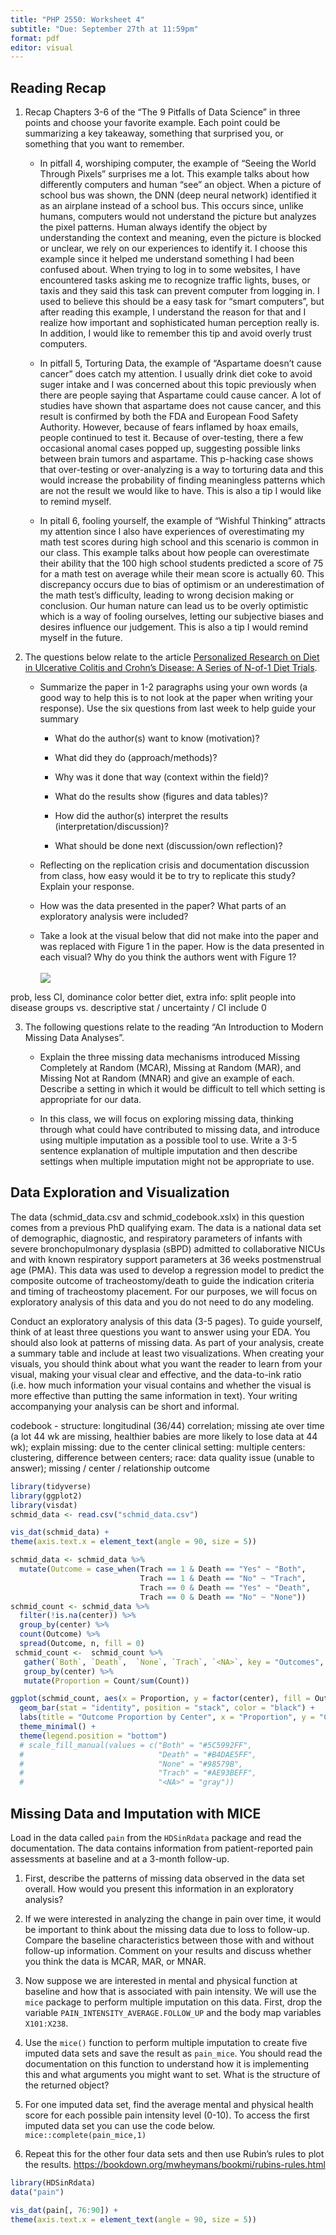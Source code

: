 ```yaml
---
title: "PHP 2550: Worksheet 4"
subtitle: "Due: September 27th at 11:59pm"
format: pdf
editor: visual
---
```


## Reading Recap

1.  Recap Chapters 3-6 of the "The 9 Pitfalls of Data Science" in three points and choose your favorite example. Each point could be summarizing a key takeaway, something that surprised you, or something that you want to remember.

    -   In pitfall 4, worshiping computer, the example of "Seeing the World Through Pixels" surprises me a lot. This example talks about how differently computers and human "see" an object. When a picture of school bus was shown, the DNN (deep neural network) identified it as an airplane instead of a school bus. This occurs since, unlike humans, computers would not understand the picture but analyzes the pixel patterns. Human always identify the object by understanding the context and meaning, even the picture is blocked or unclear, we rely on our experiences to identify it. I choose this example since it helped me understand something I had been confused about. When trying to log in to some websites, I have encountered tasks asking me to recognize traffic lights, buses, or taxis and they said this task can prevent computer from logging in. I used to believe this should be a easy task for "smart computers", but after reading this example, I understand the reason for that and I realize how important and sophisticated human perception really is. In addition, I would like to remember this tip and avoid overly trust computers.

    -   In pitfall 5, Torturing Data, the example of "Aspartame doesn't cause cancer" does catch my attention. I usually drink diet coke to avoid suger intake and I was concerned about this topic previously when there are people saying that Aspartame could cause cancer. A lot of studies have shown that aspartame does not cause cancer, and this result is confirmed by both the FDA and European Food Safety Authority. However, because of fears inflamed by hoax emails, people continued to test it. Because of over-testing, there a few occasional anomal cases popped up, suggesting possible links between brain tumors and aspartame. This p-hacking case shows that over-testing or over-analyzing is a way to torturing data and this would increase the probability of finding meaningless patterns which are not the result we would like to have. This is also a tip I would like to remind myself.

    -   In pitall 6, fooling yourself, the example of "Wishful Thinking" attracts my attention since I also have experiences of overestimating my math test scores during high school and this scenario is common in our class. This example talks about how people can overestimate their ability that the 100 high school students predicted a score of 75 for a math test on average while their mean score is actually 60. This discrepancy occurs due to bias of optimism or an underestimation of the math test's difficulty, leading to wrong decision making or conclusion. Our human nature can lead us to be overly optimistic which is a way of fooling ourselves, letting our subjective biases and desires influence our judgement. This is also a tip I would remind myself in the future.

2.  The questions below relate to the article [Personalized Research on Diet in Ulcerative Colitis and Crohn's Disease: A Series of N-of-1 Diet Trials](https://canvas.brown.edu/courses/1092384/files/69227751?wrap=1).

    -   Summarize the paper in 1-2 paragraphs using your own words (a good way to help this is to not look at the paper when writing your response). Use the six questions from last week to help guide your summary

        -   What do the author(s) want to know (motivation)?

        -   What did they do (approach/methods)?

        -   Why was it done that way (context within the field)?

        -   What do the results show (figures and data tables)?

        -   How did the author(s) interpret the results (interpretation/discussion)?

        -   What should be done next (discussion/own reflection)?

    -   Reflecting on the replication crisis and documentation discussion from class, how easy would it be to try to replicate this study? Explain your response.

    -   How was the data presented in the paper? What parts of an exploratory analysis were included?

    -   Take a look at the visual below that did not make into the paper and was replaced with Figure 1 in the paper. How is the data presented in each visual? Why do you think the authors went with Figure 1?\
        \
        ![](fig1_orig.png)

prob, less CI, dominance color better diet, extra info: split people into disease groups vs. descriptive stat / uncertainty / CI include 0

3.  The following questions relate to the reading "An Introduction to Modern Missing Data Analyses".

    -   Explain the three missing data mechanisms introduced Missing Completely at Random (MCAR), Missing at Random (MAR), and Missing Not at Random (MNAR) and give an example of each. Describe a setting in which it would be difficult to tell which setting is appropriate for our data.

    -   In this class, we will focus on exploring missing data, thinking through what could have contributed to missing data, and introduce using multiple imputation as a possible tool to use. Write a 3-5 sentence explanation of multiple imputation and then describe settings when multiple imputation might not be appropriate to use.

## Data Exploration and Visualization

The data (schmid_data.csv and schmid_codebook.xslx) in this question comes from a previous PhD qualifying exam. The data is a national data set of demographic, diagnostic, and respiratory parameters of infants with severe bronchopulmonary dysplasia (sBPD) admitted to collaborative NICUs and with known respiratory support parameters at 36 weeks postmenstrual age (PMA). This data was used to develop a regression model to predict the composite outcome of tracheostomy/death to guide the indication criteria and timing of tracheostomy placement. For our purposes, we will focus on exploratory analysis of this data and you do not need to do any modeling.

Conduct an exploratory analysis of this data (3-5 pages). To guide yourself, think of at least three questions you want to answer using your EDA. You should also look at patterns of missing data. As part of your analysis, create a summary table and include at least two visualizations. When creating your visuals, you should think about what you want the reader to learn from your visual, making your visual clear and effective, and the data-to-ink ratio (i.e. how much information your visual contains and whether the visual is more effective than putting the same information in text). Your writing accompanying your analysis can be short and informal.

codebook - structure: longitudinal (36/44) correlation; missing ate over time (a lot 44 wk are missing, healthier babies are more likely to lose data at 44 wk); explain missing: due to the center clinical setting: multiple centers: clustering, difference between centers; race: data quality issue (unable to answer); missing / center / relationship outcome

```r
library(tidyverse)
library(ggplot2)
library(visdat)
schmid_data <- read.csv("schmid_data.csv")
```

```r
vis_dat(schmid_data) +
theme(axis.text.x = element_text(angle = 90, size = 5))
```

```r
schmid_data <- schmid_data %>%
  mutate(Outcome = case_when(Trach == 1 & Death == "Yes" ~ "Both",
                             Trach == 1 & Death == "No" ~ "Trach",
                             Trach == 0 & Death == "Yes" ~ "Death",
                             Trach == 0 & Death == "No" ~ "None"))
schmid_count <- schmid_data %>%
  filter(!is.na(center)) %>%
  group_by(center) %>%
  count(Outcome) %>%
  spread(Outcome, n, fill = 0) 
 schmid_count <-  schmid_count %>%
   gather(`Both`, `Death`,  `None`, `Trach`, `<NA>`, key = "Outcomes", value = "Count") %>%
   group_by(center) %>%
   mutate(Proportion = Count/sum(Count))

ggplot(schmid_count, aes(x = Proportion, y = factor(center), fill = Outcomes)) + 
  geom_bar(stat = "identity", position = "stack", color = "black") +
  labs(title = "Outcome Proportion by Center", x = "Proportion", y = "Center") +
  theme_minimal() +
  theme(legend.position = "bottom") 
  # scale_fill_manual(values = c("Both" = "#5C5992FF", 
  #                              "Death" = "#B4DAE5FF", 
  #                              "None" = "#98579B", 
  #                              "Trach" = "#AE93BEFF", 
  #                              "<NA>" = "gray"))
```

## Missing Data and Imputation with MICE

Load in the data called `pain` from the `HDSinRdata` package and read the documentation. The data contains information from patient-reported pain assessments at baseline and at a 3-month follow-up.

1.  First, describe the patterns of missing data observed in the data set overall. How would you present this information in an exploratory analysis?

2.  If we were interested in analyzing the change in pain over time, it would be important to think about the missing data due to loss to follow-up. Compare the baseline characteristics between those with and without follow-up information. Comment on your results and discuss whether you think the data is MCAR, MAR, or MNAR.

3.  Now suppose we are interested in mental and physical function at baseline and how that is associated with pain intensity. We will use the `mice` package to perform multiple imputation on this data. First, drop the variable `PAIN_INTENSITY_AVERAGE.FOLLOW_UP` and the body map variables `X101:X238`.

4.  Use the `mice()` function to perform multiple imputation to create five imputed data sets and save the result as `pain_mice`. You should read the documentation on this function to understand how it is implementing this and what arguments you might want to set. What is the structure of the returned object?

5.  For one imputed data set, find the average mental and physical health score for each possible pain intensity level (0-10). To access the first imputed data set you can use the code below.\
    `mice::complete(pain_mice,1)`

6.  Repeat this for the other four data sets and then use Rubin's rules to plot the results. <https://bookdown.org/mwheymans/bookmi/rubins-rules.html>

```r
library(HDSinRdata)
data("pain")
```

```r
vis_dat(pain[, 76:90]) +
theme(axis.text.x = element_text(angle = 90, size = 5))
```
